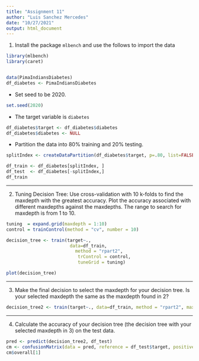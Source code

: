 ```yaml
---
title: "Assignment 11"
author: "Luis Sanchez Mercedes"
date: "10/27/2021"
output: html_document
---
```



1. Install the package `mlbench` and use the follows to import the data

```r
library(mlbench)
library(caret)


data(PimaIndiansDiabetes)
df_diabetes <- PimaIndiansDiabetes
```

- Set seed to be 2020. 
```r
set.seed(2020)
```

- The target variable is `diabetes`
```r
df_diabetes$target <- df_diabetes$diabetes
df_diabetes$diabetes <- NULL
```

- Partition the data into 80% training and 20% testing.  
```r
splitIndex <- createDataPartition(df_diabetes$target, p=.80, list=FALSE )

df_train <- df_diabetes[splitIndex, ]
df_test  <- df_diabetes[-splitIndex,]
df_train
```


-------

2. Tuning Decision Tree:  Use cross-validation with 10 k-folds to find the maxdepth with the greatest accuracy. Plot the accuracy associated with different maxdepths against the maxdepths. The range to search for maxdepth is from 1 to 10. 
```r
tuning  = expand.grid(maxdepth = 1:10)
control = trainControl(method = "cv", number = 10)

decision_tree <- train(target~., 
                        data=df_train, 
                          method = "rpart2", 
                           trControl = control,
                           tuneGrid = tuning)
```


```r
plot(decision_tree)
```

-------

3. Make the final decision to select the maxdepth for your decision tree.  Is your selected maxdepth the same as the maxdepth found in 2? 
```r
decision_tree2 <- train(target~., data=df_train, method = "rpart2", maxdepth=1)
```


-------

4. Calculate the accuracy of your decision tree (the decision tree with your selected maxdepth in 3) on the test data. 
```r
pred <- predict(decision_tree2, df_test)
cm <- confusionMatrix(data = pred, reference = df_test$target, positive = "neg")
cm$overall[1]
```

